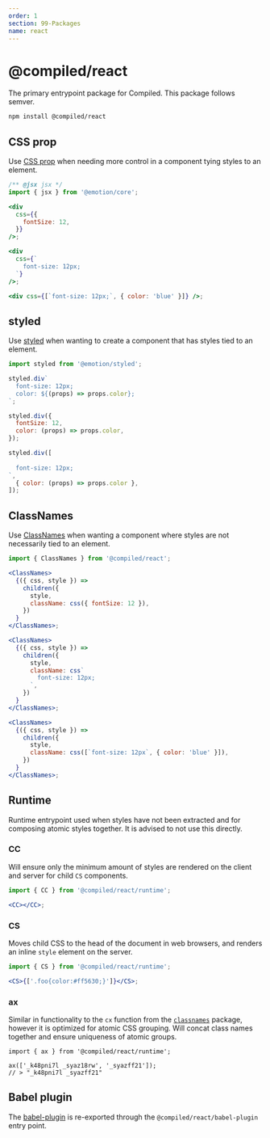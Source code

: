 ```yaml
---
order: 1
section: 99-Packages
name: react
---
```


# @compiled/react

The primary entrypoint package for Compiled.
This package follows semver.

```bash
npm install @compiled/react
```

## CSS prop

Use [CSS prop](./css-prop) when needing more control in a component tying styles to an element.

```jsx
/** @jsx jsx */
import { jsx } from '@emotion/core';

<div
  css={{
    fontSize: 12,
  }}
/>;

<div
  css={`
    font-size: 12px;
  `}
/>;

<div css={[`font-size: 12px;`, { color: 'blue' }]} />;
```

## styled

Use [styled](./styled) when wanting to create a component that has styles tied to an element.

```jsx
import styled from '@emotion/styled';

styled.div`
  font-size: 12px;
  color: ${(props) => props.color};
`;

styled.div({
  fontSize: 12,
  color: (props) => props.color,
});

styled.div([
  `
  font-size: 12px;
`,
  { color: (props) => props.color },
]);
```

## ClassNames

Use [ClassNames](./class-names) when wanting a component where styles are not necessarily tied to an element.

```jsx
import { ClassNames } from '@compiled/react';

<ClassNames>
  {({ css, style }) =>
    children({
      style,
      className: css({ fontSize: 12 }),
    })
  }
</ClassNames>;

<ClassNames>
  {({ css, style }) =>
    children({
      style,
      className: css`
        font-size: 12px;
      `,
    })
  }
</ClassNames>;

<ClassNames>
  {({ css, style }) =>
    children({
      style,
      className: css([`font-size: 12px`, { color: 'blue' }]),
    })
  }
</ClassNames>;
```

## Runtime

Runtime entrypoint used when styles have not been extracted and for composing atomic styles together.
It is advised to not use this directly.

### CC

Will ensure only the minimum amount of styles are rendered on the client and server for child `CS` components.

```jsx
import { CC } from '@compiled/react/runtime';

<CC></CC>;
```

### CS

Moves child CSS to the head of the document in web browsers,
and renders an inline `style` element on the server.

```jsx
import { CS } from '@compiled/react/runtime';

<CS>{['.foo{color:#ff5630;}']}</CS>;
```

### ax

Similar in functionality to the `cx` function from the [`classnames`](https://github.com/JedWatson/classnames) package,
however it is optimized for atomic CSS grouping.
Will concat class names together and ensure uniqueness of atomic groups.

```tsx
import { ax } from '@compiled/react/runtime';

ax(['_k48pni7l _syaz18rw', '_syazff21']);
// > "_k48pni7l _syazff21"
```

## Babel plugin

The [babel-plugin](/pkg-babel-plugin) is re-exported through the `@compiled/react/babel-plugin` entry point.
